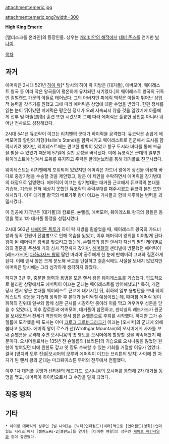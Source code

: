 attachment:emeric.jpg

attachment:emeric.png?width=300

'''High King Emeric'''

[엘더스크롤 온라인]의 등장인물. 성우는 [[캐리비안의 해적]]에서 [[데비 존스]]를 연기한 [[빌 나이]].

[[목차]]
== 과거 ==
에머릭은 2시대 521년 [[하이 락]][* 당시의 하이 락 지방은 [대거폴], 에버모어, 웨이레스트 왕국 등 여러 작은 왕국들이 평온하게 유지되던 시기였다.]의 웨이레스트 왕국의 귀족인 컴벌랜드 가문의 아들로 태어났다. 그의 아버지인 피에릭 백작은 아들이 뛰어난 상업적 능력을 갖추기를 원했고 그에 따라 에머릭은 상업에 대한 수업을 받았다. 한편 정세를 읽는 눈이 뛰어났던 피에릭은 평온한 정세가 오래 지속되지 않을 것을 알았기에 아들에게 전투 및 마술(馬術) 훈련 또한 시켰으며 그에 따라 에머릭은 훌륭한 상인뿐 아니라 뛰어난 전사로도 성장해갔다.

2시대 541년 듀코락이 이끄는 리치맨의 군대가 하이락을 공격했다. 듀코락은 손쉽게 에버모어와 할린의 저항(Hallin's Stand)을 함락시키고 웨이레스트로 진군해서 도시를 함락시키려 했지만, 웨이레스트에는 견고한 방벽이 있었고 항구 도시라 바다를 통해 보급을 받을 수 있었기 때문에 57일에 걸친 공성을 버텨냈다. 이에 듀코락은 군대의 일부만 웨이레스트에 남겨서 포위를 유지하고 주력은 글레눔브라를 통해 대거폴로 진군시켰다.

웨이레스트는 리치맨에게 포위되어 있었지만 에머릭은 가드너 왕에게 상선을 이용해 바다로 중장기병을 수송할 것을 제안했고, 왕은 이 제안을 수락하면서 에머릭을 창기병대의 대장으로 임명했다. 에머릭이 이끄는 창기병대는 대거폴 근교에서 듀코락의 본대를 기습해, 기습을 전혀 예상치 못했던 듀코락의 주력부대를 패주시켰고 듀코락 본인 또한 해치웠다. 이후 대거폴 왕국의 베르가못 왕이 이끄는 기사들과 함께 패주하는 병력을 괴멸시켰다.

이 침공에 자극받은 [대거폴]과 캄로른, 숀헬름, 에버모어, 웨이레스트 왕국의 왕들은 동맹을 맺고 1차 대거폴 동맹을 성립시켰다.

2시대 563년 [[나헤이튼 플루]]가 하이 락 지방을 휩쓸었을 때, 웨이레스트 왕국의 가드너 왕과 왕족 전원이 전염병으로 인해 목숨을 잃었고, 이후 에머릭이 왕위를 이어받게 된다. 왕이 된 에머릭은 왕비를 맞으려고 했는데, 숀헬름의 왕인 랜서가 자신의 딸인 레이옐르와의 결혼을 주선해 거의 성사 직전까지 갔지만, [[해머펠]]의 센티넬에 방문했던 에머릭이 [레드가드]인 [[파하라자드 왕]]의 딸인 마라야 공주에게 한 눈에 반해버려 그녀와 결혼하게 된다. 이에 랜서 왕은 크게 분노해 국교를 단절하고 결혼식에도 사절을 보내지 않았지만 에머릭은 당시에는 그리 심각하게 생각하지 않았다.

하지만 3년 후, 충분한 병력과 용병을 모은 랜서 왕은 웨이레스트를 기습했다. 압도적으로 불리한 상황에서도 에머릭이 이끄는 군대는 웨이레스트를 방어해냈고[* 특히, 개전 당시 랜서 왕은 본대를 웨이레스트 근교에 대기시킨 뒤, 휘하의 일부 용병단을 보내 웨이레스트의 성문을 기습해 장악한 후 본대가 들이닥칠 예정이었는데, 때마침 에머릭 왕이 휘하의 친위대 일부와 함께 성문 근처를 시찰하던 중이라 이를 막고 겨우겨우 성문을 닫을 수 있었다.], 이후 캄로른과 에버모어, 대거폴이 참전하고, 센티넬의 레드가드가 원군을 보내오면서 전세가 역전되어 랜서 왕은 숀헬름으로 후퇴를 시작했다. 하지만 그가 숀헬름에 도착했을 때 도시는 이미 [[크로그 그로바그라크]]가 이끄는 [오시머]의 군대에 의해 불타고 있었다. 에머릭 왕이 로스가 산(Wrothgar Mountain)의 오시머에게 사자를 보내 숀헬름을 공격해 주면 오시니움의 옛 영토를 오시머에게 할양할 것을 약속해왔기 때문이다. 오시머들로서는 135년 전 숀헬름의 [브리튼]의 기습으로 오시니움을 잃었던 원한이 쌓여있던 터에 원한도 갚고 옛 땅도 수복할 수 있는 기회를 거절할 이유가 없었다. 결국 [망치와 모루 전술|오시머의 모루와 에머릭이 이끄는 브리튼의 망치] 사이에 낀 처지가 된 랜서 왕의 군대는 마크웨이스튼 무어의 전투에서 전멸했다.

이후 1차 대거폴 동맹과 센티넬의 레드가드, 오시니움의 오시머를 통합해 2차 대거폴 동맹을 맺고, 에머릭이 하이킹으로서 그 수장을 맡게 되었다.

== 작중 행적 ==

== 기타 ==
 * 하이킹 에머릭의 성우인 [빌 나이]는 [빅터(언더월드)|빅터]역으로 [언더월드(영화)|언더월드 시리즈]에서 [셀린느#s-2|셀린느]를 연기한 [아이렌 여왕]의 성우인 [[케이트 베킨세일]]과 같이 출연했다.
